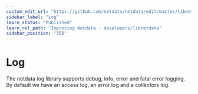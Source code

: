 ```yaml
---
custom_edit_url: "https://github.com/netdata/netdata/edit/master/libnetdata/log/README.md"
sidebar_label: "Log"
learn_status: "Published"
learn_rel_path: "Improving Netdata - developers/libnetdata"
sidebar_position: "358"
---
```



# Log

The netdata log library supports debug, info, error and fatal error logging. 
By default we have an access log, an error log and a collectors log. 


